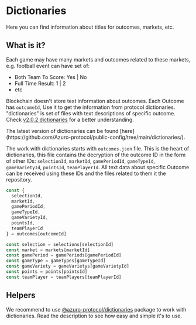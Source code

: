 
# Dictionaries

Here you can find information about titles for outcomes, markets, etc.

## What is it?

Each game may have many markets and outcomes related to these markets, e.g. football event can have set of:

- Both Team To Score: Yes | No
- Full Time Result: 1 | 2
- etc

Blockchain doesn't store text information about outcomes. Each Outcome has `outcomeId`, Use it to get the information from
protocol dictionaries. "dictionaries" is set of files with text descriptions of specific outcome. Check [v2.0.2 dictionaries](https://github.com/Azuro-protocol/public-config/tree/main/dictionaries/v2.0.2/json/maps)
for a better understanding.

<Callout type="info" emoji="ℹ️️">
  The latest version of dictionaries can be found [here](https://github.com/Azuro-protocol/public-config/tree/main/dictionaries/).
</Callout>

The work with dictionaries starts with `outcomes.json` file. This is the heart of dictionaries, this file contains the
decryption of the outcome ID in the form of other IDs: `selectionId`, `marketId`, `gamePeriodId`, `gameTypeId`, `gameVarietyId`,
`pointsId`, `teamPlayerId`. All text data about specific Outcome can be received using these IDs and the files related
to them it the repository.


```ts
const {
  selectionId,
  marketId,
  gamePeriodId,
  gameTypeId,
  gameVarietyId,
  pointsId,
  teamPlayerId
} = outcomes[outcomeId]

const selection = selections[selectionId]
const market = markets[marketId]
const gamePeriod = gamePeriods[gamePeriodId]
const gameType = gameTypes[gameTypeId]
const gameVariety = gameVarietys[gameVarietyId]
const points = points[pointsId]
const teamPlayer = teamPlayers[teamPlayerId]
```

## Helpers

We recommend to use [@azuro-protocol/dictionaries](https://www.npmjs.com/package/@azuro-protocol/dictionaries) package
to work with dictionaries. Read the description to see how easy and simple it's to use.

